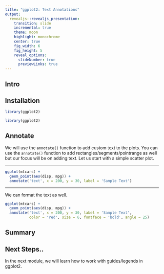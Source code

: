 ```yaml
---
title: "ggplot2: Text Annotations"
output: 
  revealjs::revealjs_presentation:
    transition: slide
    incremental: true
    theme: moon
    highlight: monochrome
    center: true
    fig_width: 6
    fig_height: 5
    reveal_options:
      slideNumber: true
      previewLinks: true
---
```


## Intro

## Installation

```r
library(ggplot2)
```

```r
library(ggplot2)
```

## Annotate

We will use the `annotate()` function to add custom text to the plots. You can use the `annotate()` function to add rectangles/segments/pointrange as well but our focus will be on adding text. Let us start with a simple scatter plot.

----

```r
ggplot(mtcars) +
  geom_point(aes(disp, mpg)) +
  annotate('text', x = 200, y = 30, label = 'Sample Text')
```

----

We can format the text as well.

```r
ggplot(mtcars) +
  geom_point(aes(disp, mpg)) +
  annotate('text', x = 200, y = 30, label = 'Sample Text',
           color = 'red', size = 6, fontface = 'bold', angle = 25)
```

## Summary

## Next Steps..

In the next module, we will learn how to work with guides/legends in ggplot2.
